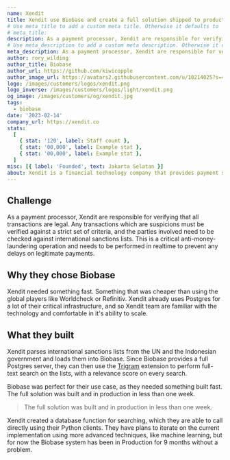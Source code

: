 ```yaml
---
name: Xendit
title: Xendit use Biobase and create a full solution shipped to production in less than one week.
# Use meta_title to add a custom meta title. Otherwise it defaults to '{name} | Biobase Customer Stories':
# meta_title:
description: As a payment processor, Xendit are responsible for verifying that all transactions are legal.
# Use meta_description to add a custom meta description. Otherwise it defaults to {description}:
meta_description: As a payment processor, Xendit are responsible for verifying that all transactions are legal.
author: rory_wilding
author_title: Biobase
author_url: https://github.com/kiwicopple
author_image_url: https://avatars2.githubusercontent.com/u/10214025?s=400&u=c6775be2ae667e2acae3ccd347fed62bb3f5b3e7&v=4
logo: /images/customers/logos/xendit.png
logo_inverse: /images/customers/logos/light/xendit.png
og_image: /images/customers/og/xendit.jpg
tags:
  - biobase
date: '2023-02-14'
company_url: https://xendit.co
stats:
  [
    { stat: '120', label: Staff count },
    { stat: '00,000', label: Example stat },
    { stat: '00,000', label: Example stat },
  ]
misc: [{ label: 'Founded', text: Jakarta Selatan }]
about: Xendit is a financial technology company that provides payment solutions and simplifies the payment process for businesses in Indonesia, the Philippines, and Southeast Asia, from SMEs and e-commerce startups to large enterprises.
---
```


## Challenge

As a payment processor, Xendit are responsible for verifying that all transactions are legal. Any transactions which are suspicions must be verified against a strict set of criteria, and the parties involved need to be checked against international sanctions lists. This is a critical anti-money-laundering operation and needs to be performed in realtime to prevent any delays on legitimate payments.

## Why they chose Biobase

Xendit needed something fast. Something that was cheaper than using the global players like Worldcheck or Refinitiv. Xendit already uses Postgres for a lot of their critical infrastructure, and so Xendit team are familiar with the technology and comfortable in it's ability to scale.

## What they built

Xendit parses international sanctions lists from the UN and the Indonesian government and loads them into Biobase. Since Biobase provides a full Postgres server, they can then use the [Trigram](https://www.postgresql.org/docs/current/pgtrgm.html) extension to perform full-text search on the lists, with a relevance score on every search.

Biobase was perfect for their use case, as they needed something built fast. The full solution was built and in production in less than one week.

> The full solution was built and in production in less than one week.

Xendit created a database function for searching, which they are able to call directly using their Python clients. They have plans to iterate on the current implementation using more advanced techniques, like machine learning, but for now the Biobase system has been in Production for 9 months without a problem.
